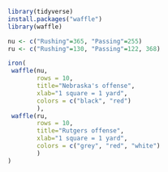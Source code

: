 ```{r}
library(tidyverse)
install.packages("waffle")
library(waffle)

nu <- c("Rushing"=365, "Passing"=255)
ru <- c("Rushing"=130, "Passing"=122, 368)

iron(
 waffle(nu, 
        rows = 10, 
        title="Nebraska's offense", 
        xlab="1 square = 1 yard", 
        colors = c("black", "red")
        ),
 waffle(ru, 
        rows = 10, 
        title="Rutgers offense", 
        xlab="1 square = 1 yard", 
        colors = c("grey", "red", "white")
        )
)
```

